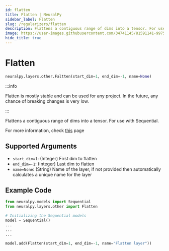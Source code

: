 ```yaml
---
id: flatten
title: Flatten | NeuralPy
sidebar_label: Flatten
slug: /regularizers/flatten
description: Flattens a contiguous range of dims into a tensor. For use with Sequential.
image: https://user-images.githubusercontent.com/34741145/81591141-99752900-93d9-11ea-9ef6-cc2c68daaa19.png
hide_title: true
---
```


# Flatten

```python
neuralpy.layers.other.Faltten(start_dim=1, end_dim=-1, name=None)
```

:::info

Flatten is mostly stable and can be used for any project. In the future, any chance of breaking changes is very low.

:::

Flattens a contiguous range of dims into a tensor. For use with Sequential.

For more information, check [this](https://pytorch.org/docs/stable/generated/torch.nn.Flatten.html?highlight=flatten#torch.nn.Flatten) page

## Supported Arguments

- `start_dim=1`: (Integer) First dim to flatten
- `end_dim=-1`: (Integer) Last dim to flatten
- `name=None`: (String) Name of the layer, if not provided then automatically calculates a unique name for the layer

## Example Code

```python
from neuralpy.models import Sequential
from neuralpy.layers.other import Flatten

# Initializing the Sequential models
model = Sequential()
...
...
...

model.add(Flatten(start_dim=1, end_dim=-1, name="Flatten layer"))
```
